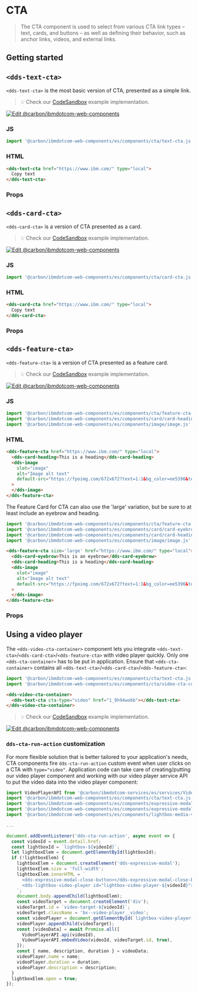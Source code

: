 
# CTA

> The CTA component is used to select from various CTA link types – text, cards,
> and buttons – as well as defining their behavior, such as anchor links,
> videos, and external links.

## Getting started

## `<dds-text-cta>`

`<dds-text-cta>` is the most basic version of CTA, presented as a simple link.

> 💡 Check our
> [CodeSandbox](https://githubbox.com/carbon-design-system/carbon-for-ibm-dotcom/tree/master/packages/web-components/examples/codesandbox/components/cta/text)
> example implementation.

[![Edit @carbon/ibmdotcom-web-components](https://codesandbox.io/static/img/play-codesandbox.svg)](https://githubbox.com/carbon-design-system/carbon-for-ibm-dotcom/tree/master/packages/web-components/examples/codesandbox/components/cta/text)

### JS

```javascript
import '@carbon/ibmdotcom-web-components/es/components/cta/text-cta.js';
```

### HTML

```html
<dds-text-cta href="https://www.ibm.com/" type="local">
  Copy text
</dds-text-cta>
```

### Props

<Props of="dds-text-cta" />

## `<dds-card-cta>`

`<dds-card-cta>` is a version of CTA presented as a card.

> 💡 Check our
> [CodeSandbox](https://githubbox.com/carbon-design-system/carbon-for-ibm-dotcom/tree/master/packages/web-components/examples/codesandbox/components/cta/card)
> example implementation.

[![Edit @carbon/ibmdotcom-web-components](https://codesandbox.io/static/img/play-codesandbox.svg)](https://githubbox.com/carbon-design-system/carbon-for-ibm-dotcom/tree/master/packages/web-components/examples/codesandbox/components/cta/card)

### JS

```javascript
import '@carbon/ibmdotcom-web-components/es/components/cta/card-cta.js';
```

### HTML

```html
<dds-card-cta href="https://www.ibm.com/" type="local">
  Copy text
</dds-card-cta>
```

### Props

<Props of="dds-card-cta" />

## `<dds-feature-cta>`

`<dds-feature-cta>` is a version of CTA presented as a feature card.

> 💡 Check our
> [CodeSandbox](https://githubbox.com/carbon-design-system/carbon-for-ibm-dotcom/tree/master/packages/web-components/examples/codesandbox/components/cta/feature)
> example implementation.

[![Edit @carbon/ibmdotcom-web-components](https://codesandbox.io/static/img/play-codesandbox.svg)](https://githubbox.com/carbon-design-system/carbon-for-ibm-dotcom/tree/master/packages/web-components/examples/codesandbox/components/cta/feature)

### JS

```javascript
import '@carbon/ibmdotcom-web-components/es/components/cta/feature-cta.js';
import '@carbon/ibmdotcom-web-components/es/components/card/card-heading.js';
import '@carbon/ibmdotcom-web-components/es/components/image/image.js';
```

### HTML

```html
<dds-feature-cta href="https://www.ibm.com/" type="local">
  <dds-card-heading>This is a heading</dds-card-heading>
  <dds-image
    slot="image"
    alt="Image alt text"
    default-src="https://fpoimg.com/672x672?text=1:1&bg_color=ee5396&text_color=161616"
  >
  </dds-image>
</dds-feature-cta>
```

The Feature Card for CTA can also use the 'large' variation, but be sure to at least include an eyebrow and heading.

```javascript
import '@carbon/ibmdotcom-web-components/es/components/cta/feature-cta.js';
import '@carbon/ibmdotcom-web-components/es/components/card/card-eyebrow.js';
import '@carbon/ibmdotcom-web-components/es/components/card/card-heading.js';
import '@carbon/ibmdotcom-web-components/es/components/image/image.js';
```

```html
<dds-feature-cta size='large' href="https://www.ibm.com/" type="local">
  <dds-card-eyebrow>This is an eyebrow</dds-card-eyebrow>
  <dds-card-heading>This is a heading</dds-card-heading>
  <dds-image
    slot="image"
    alt="Image alt text"
    default-src="https://fpoimg.com/672x672?text=1:1&bg_color=ee5396&text_color=161616"
  >
  </dds-image>
</dds-feature-cta>
```

### Props

<Props of="dds-feature-cta" />

## Using a video player

The `<dds-video-cta-container>` component lets you integrate `<dds-text-cta>`/`<dds-card-cta>`/`<dds-feature-cta>` with video player quickly.
Only one `<dds-cta-container>` has to be put in application.
Ensure that `<dds-cta-container>` contains all `<dds-text-cta>`/`<dds-card-cta>`/`<dds-feature-cta>`:

```javascript
import '@carbon/ibmdotcom-web-components/es/components/cta/text-cta.js';
import '@carbon/ibmdotcom-web-components/es/components/cta/video-cta-container.js';
```

```html
<dds-video-cta-container>
  <dds-text-cta cta-type="video" href="1_9h94wo6b"></dds-text-cta>
</dds-video-cta-container>
```

> 💡 Check our
> [CodeSandbox](https://githubbox.com/carbon-design-system/carbon-for-ibm-dotcom/tree/master/packages/web-components/examples/codesandbox/components/cta/text)
> example implementation.

[![Edit @carbon/ibmdotcom-web-components](https://codesandbox.io/static/img/play-codesandbox.svg)](https://githubbox.com/carbon-design-system/carbon-for-ibm-dotcom/tree/master/packages/web-components/examples/codesandbox/components/cta/text)

### `dds-cta-run-action` customization

For more flexible solution that is better tailored to your application's needs,
CTA components fire `dds-cta-run-action` custom event when user clicks on a CTA
with `type="video"`. Application code can take care of creating/putting our
video player component and working with our video player service API to put the
video data into the video player component:

```javascript
import VideoPlayerAPI from '@carbon/ibmdotcom-services/es/services/VideoPlayer/VideoPlayer.js';
import '@carbon/ibmdotcom-web-components/es/components/cta/text-cta.js.js';
import '@carbon/ibmdotcom-web-components/es/components/expressive-modal/expressive-modal.js';
import '@carbon/ibmdotcom-web-components/es/components/expressive-modal/expressive-modal-close-button.js';
import '@carbon/ibmdotcom-web-components/es/components/lightbox-media-viewer/lightbox-video-player.js';

...

document.addEventListener('dds-cta-run-action', async event => {
  const videoId = event.detail.href;
  const lightboxId = `lightbox-${videoId}`;
  let lightboxElem = document.getElementById(lightboxId);
  if (!lightboxElem) {
    lightboxElem = document.createElement('dds-expressive-modal');
    lightboxElem.size = 'full-width';
    lightboxElem.innerHTML = `
      <dds-expressive-modal-close-button></dds-expressive-modal-close-button>
      <dds-lightbox-video-player id="lightbox-video-player-${videoId}"></dds-lightbox-video-player>
    `;
    document.body.appendChild(lightboxElem);
    const videoTarget = document.createElement('div');
    videoTarget.id = `video-target-${videoId}`;
    videoTarget.className = 'bx--video-player__video';
    const videoPlayer = document.getElementById(`lightbox-video-player-${videoId}`);
    videoPlayer.appendChild(videoTarget);
    const [videoData] = await Promise.all([
      VideoPlayerAPI.api(videoId),
      VideoPlayerAPI.embedVideo(videoId, videoTarget.id, true),
    ]);
    const { name, description, duration } = videoData;
    videoPlayer.name = name;
    videoPlayer.duration = duration;
    videoPlayer.description = description;
  }
  lightboxElem.open = true;
});
```

<Description markdown={contributing} />
